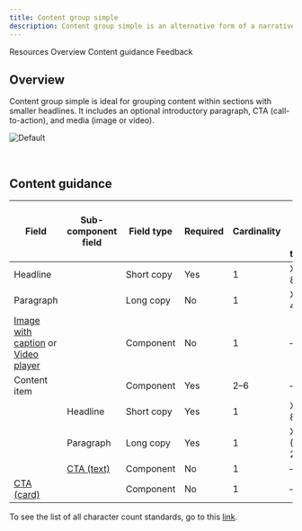```yaml
---
title: Content group simple
description: Content group simple is an alternative form of a narrative pattern where the content is broken up into smaller pieces to make it more digestible.
---
```



<ComponentDescription name="Content group simple" type="layout" />

<AnchorLinks>

<AnchorLink>Resources</AnchorLink>
<AnchorLink>Overview</AnchorLink>
<AnchorLink>Content guidance</AnchorLink>
<AnchorLink>Feedback</AnchorLink>

</AnchorLinks>

<ResourceLinks name="Content group simple" type="layout" />

## Overview

Content group simple is ideal for grouping content within sections with smaller headlines. It includes an optional introductory paragraph, CTA (call-to-action), and media (image or video).

![Default](../../images/pattern/content-group-simple/default.jpg)

<br />

## Content guidance

| Field                                                                                                                                                                                                          | Sub-component <br/>field                                                                   | Field type | Required | Cardinality | Max character size <br/>(English / translated) |
| -------------------------------------------------------------------------------------------------------------------------------------------------------------------------------------------------------------- | ------------------------------------------------------------------------------------------ | ---------- | -------- | ----------- | ---------------------------------------------- |
| Headline                                                                                                                                                                                                       |                                                                                            | Short copy | Yes      | 1           | XS (65 / 85)                                   |
| Paragraph                                                                                                                                                                                                      |                                                                                            | Long copy  | No       | 1           | XXL (350 / 450)                                |
| [Image with caption](https://www.ibm.com/standards/carbon/components/image-with-caption) or [Video player](https://www.ibm.com/standards/carbon/components/video-player) |                                                                                            | Component  | No       | 1           | –                                              |
| Content item                                                                                                                                                                                                   |                                                                                            | Component  | Yes      | 2–6         | –                                              |
|                                                                                                                                                                                                                | Headline                                                                                   | Short copy | Yes      | 1           | XS (65 / 85)                                   |
|                                                                                                                                                                                                                | Paragraph                                                                                  | Long copy  | Yes      | 1           | XXXXL (1600 / 2400)                            |
|                                                                                                                                                                                                                | [CTA (text)](https://www.ibm.com/standards/carbon/components/cta/#text) | Component  | No       | 1           | –                                              |
| [CTA (card)](https://www.ibm.com/standards/carbon/components/cta/#card)                                                                                                                     |                                                                                            | Component  | No       | 1           | –                                              |

To see the list of all character count standards, go to this <a href="https://github.com/carbon-design-system/carbon-for-ibm-dotcom-website/wiki/Character-count-standards" target="_blank" rel="noreferrer">link</a>.

<ComponentFooter name="Content group simple" type="layout" />
